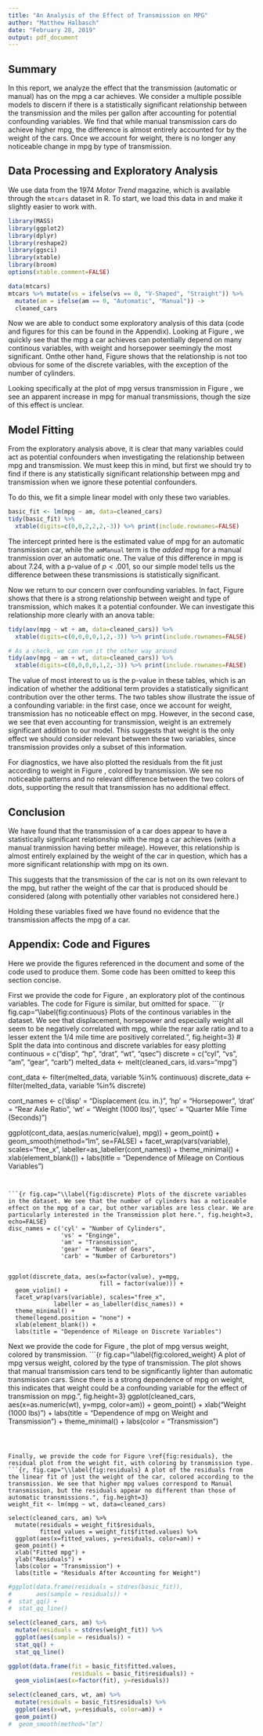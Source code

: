 ```yaml
---
title: "An Analysis of the Effect of Transmission on MPG"
author: "Matthew Halbasch"
date: "February 28, 2019"
output: pdf_document
---
```

## Summary
In this report, we analyze the effect that the transmission (automatic or manual) has on the mpg a car achieves.
We consider a multiple possible models to discern if there is a statistically significant relationship between the transmission and the miles per gallon after accounting for potential confounding variables.
We find that while manual transmission cars do achieve higher mpg, the difference is almost entirely accounted for by the weight of the cars. Once we account for weight, there is no longer any noticeable change in mpg by type of transmission.

## Data Processing and Exploratory Analysis

We use data from the 1974 *Motor Trend* magazine, which is available through the `mtcars` dataset in R.
To start, we load this data in and make it slightly easier to work with.

```r
library(MASS)
library(ggplot2)
library(dplyr)
library(reshape2)
library(ggsci)
library(xtable)
library(broom)
options(xtable.comment=FALSE)
```

```r
data(mtcars)
mtcars %>% mutate(vs = ifelse(vs == 0, "V-Shaped", "Straight")) %>%
  mutate(am = ifelse(am == 0, "Automatic", "Manual")) ->
  cleaned_cars
```

Now we are able to conduct some exploratory analysis of this data (code and figures for this can be found in the Appendix).
Looking at Figure \ref{fig:continuous}, we quickly see that the mpg a car achieves can potentially depend on many continous variables, with weight and horsepower seemingly the most significant.
Onthe other hand, Figure \ref{fig:discrete} shows that the relationship is not too obvious for some of the discrete variables, with the exception of the number of cylinders.

Looking specifically at the plot of mpg versus transmission in Figure \ref{fig:discrete}, we see an apparent increase in mpg for manual transmissions, though the size of this effect is unclear.

## Model Fitting
From the exploratory analysis above, it is clear that many variables could act as potential confounders when investigating the relationship between mpg and transmission.
We must keep this in mind, but first we should try to find if there is any statistically significant relationship between mpg and transmission when we ignore these potential confounders.

To do this, we fit a simple linear model with only these two variables.

```r
basic_fit <- lm(mpg ~ am, data=cleaned_cars)
tidy(basic_fit) %>%
  xtable(digits=c(0,0,2,2,2,-3)) %>% print(include.rownames=FALSE)
```

The intercept printed here is the estimated value of mpg for an automatic transmission car, while the `amManual` term is the *added* mpg for a manual tranmission over an automatic one.
The value of this difference in mpg is about $7.24$, with a p-value of $p < .001$, so our simple model tells us the difference between these transmissions is statistically significant.

Now we return to our concern over confounding variables.
In fact, Figure \ref{fig:colored_weight} shows that there is a strong relationship between weight and type of transmission, which makes it a potential confounder.
We can investigate this relationship more clearly with an anova table:

```r
tidy(aov(mpg ~ wt + am, data=cleaned_cars)) %>% 
  xtable(digits=c(0,0,0,0,1,2,-3)) %>% print(include.rownames=FALSE)

# As a check, we can run it the other way around
tidy(aov(mpg ~ am + wt, data=cleaned_cars)) %>%
  xtable(digits=c(0,0,0,0,1,2,-3)) %>% print(include.rownames=FALSE)
```
The value of most interest to us is the p-value in these tables, which is an indication of whether the additional term provides a statistically significant contribution over the other terms.
The two tables show illustrate the issue of a confounding variable: in the first case, once we account for weight, transmission has no noticeable effect on mpg.
However, in the second case, we see that even accounting for transmission, weight is an extremely significant addition to our model.
This suggests that weight is the only effect we should consider relevant between these two variables, since transmission provides only a subset of this information.

For diagnostics, we have also plotted the residuals from the fit just according to weight in Figure \ref{fig:residuals}, colored by transmission. We see no noticeable patterns and no relevant difference between the two colors of dots, supporting the result that transmission has no additional effect.

## Conclusion

We have found that the transmission of a car does appear to have a statistically significant relationship with the mpg a car achieves (with a manual tranmission having better mileage).
However, this relationship is almost entirely explained by the weight of the car in question, which has a more significant relationship with mpg on its own.

This suggests that the transmission of the car is not on its own relevant to the mpg, but rather the weight of the car that is produced should be considered (along with potentially other variables not considered here.)

Holding these variables fixed we have found no evidence that the transmission affects the mpg of a car.




## Appendix: Code and Figures
Here we provide the figures referenced in the document and some of the code used to produce them. Some code has been omitted to keep this section concise.

First we provide the code for Figure \ref{fig:continuous}, an exploratory plot of the continous variables. The code for Figure \ref{fig:discrete} is similar, but omitted for space.
```{r fig.cap="\\label{fig:continuous} Plots of the continous variables in the dataset. We see that displacement, horsepower and especially weight all seem to be negatively correlated with mpg, while the rear axle ratio and to a lesser extent the 1/4 mile time are positively correlated.", fig.height=3}
# Split the data into continous and discrete variables for easy plotting
continuous = c("disp", "hp", "drat", "wt", "qsec")
discrete = c("cyl", "vs", "am", "gear", "carb")
melted_data <- melt(cleaned_cars, id.vars="mpg")

cont_data <- filter(melted_data, variable %in% continuous)
discrete_data <- filter(melted_data, variable %in% discrete)

cont_names <- c('disp' = "Displacement (cu. in.)",
              'hp' = "Horsepower",
              'drat' = "Rear Axle Ratio",
              'wt' = "Weight (1000 lbs)",
              'qsec' = "Quarter Mile Time (Seconds)")

ggplot(cont_data, aes(as.numeric(value), mpg)) +
  geom_point() +
  geom_smooth(method="lm", se=FALSE) +
  facet_wrap(vars(variable), scales="free_x", 
             labeller=as_labeller(cont_names)) +
  theme_minimal() +
  xlab(element_blank()) +
  labs(title = "Dependence of Mileage on Contious Variables")
```


```{r fig.cap="\\label{fig:discrete} Plots of the discrete variables in the dataset. We see that the number of cylinders has a noticeable effect on the mpg of a car, but other variables are less clear. We are particularly interested in the Transmission plot here.", fig.height=3, echo=FALSE}
disc_names = c('cyl' = "Number of Cylinders",
               'vs' = "Enginge",
               'am' = "Transmission",
               'gear' = "Number of Gears",
               'carb' = "Number of Carburetors")


ggplot(discrete_data, aes(x=factor(value), y=mpg, 
                          fill = factor(value))) +
  geom_violin() +
  facet_wrap(vars(variable), scales="free_x", 
             labeller = as_labeller(disc_names)) +
  theme_minimal() +
  theme(legend.position = "none") +
  xlab(element_blank()) +
  labs(title = "Dependence of Mileage on Discrete Variables")
```





Next we provide the code for Figure \ref{fig:colored_weight}, the plot of mpg versus weight, colored by transmission.
```{r fig.cap="\\label{fig:colored_weight} A plot of mpg versus weight, colored by the type of transmission. The plot shows that manual transmission cars tend to be significantly lighter than automatic transmission cars. Since there is a strong dependence of mpg on weight, this indicates that weight could be a confounding variable for the effect of transmission on mpg.", fig.height=3}
ggplot(cleaned_cars, aes(x=as.numeric(wt), y=mpg, color=am)) +
  geom_point() +
  xlab("Weight (1000 lbs)") +
  labs(title = "Dependence of mpg on Weight and Transmission") +
  theme_minimal() +
  labs(color = "Transmission")

```



Finally, we provide the code for Figure \ref{fig:residuals}, the residual plot from the weight fit, with coloring by transmission type.
```{r, fig.cap="\\label{fig:residuals} A plot of the residuals from the linear fit of just the weight of the car, colored according to the transmission. We see that higher mpg values correspond to Manual transmission, but the residuals appear no different than those of automatic transmissions.", fig.height=3}
weight_fit <- lm(mpg ~ wt, data=cleaned_cars)

select(cleaned_cars, am) %>% 
  mutate(residuals = weight_fit$residuals,
         fitted_values = weight_fit$fitted.values) %>%
  ggplot(aes(x=fitted_values, y=residuals, color=am)) +
  geom_point() +
  xlab("Fitted mpg") +
  ylab("Residuals") +
  labs(color = "Transmission") +
  labs(title = "Residuals After Accounting for Weight")
```


```r
#ggplot(data.frame(residuals = stdres(basic_fit)),
#       aes(sample = residuals)) +
#  stat_qq() +
#  stat_qq_line()

select(cleaned_cars, am) %>%
  mutate(residuals = stdres(weight_fit)) %>%
  ggplot(aes(sample = residuals)) +
  stat_qq() +
  stat_qq_line()

ggplot(data.frame(fit = basic_fit$fitted.values,
                  residuals = basic_fit$residuals)) +
  geom_violin(aes(x=factor(fit), y=residuals))

select(cleaned_cars, wt, am) %>%
  mutate(residuals = basic_fit$residuals) %>%
  ggplot(aes(x=wt, y=residuals, color=am)) +
  geom_point()
#  geom_smooth(method="lm")
```


